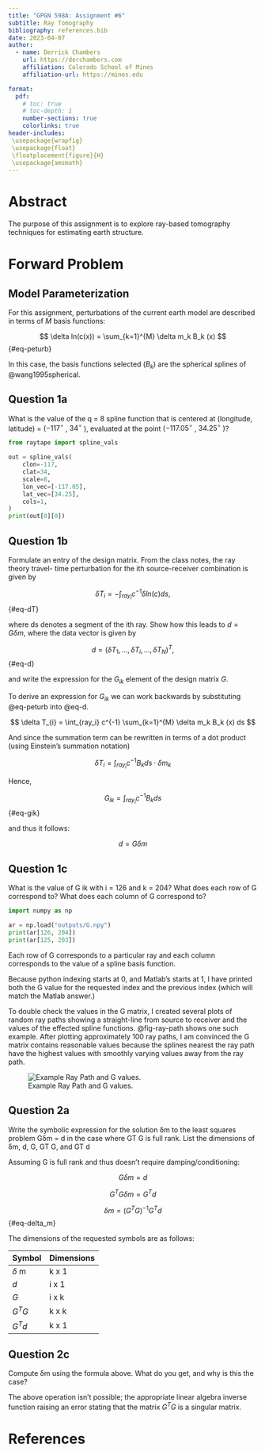 ```yaml
---
title: "GPGN 598A: Assignment #6"
subtitle: Ray Tomography
bibliography: references.bib
date: 2023-04-07
author:
  - name: Derrick Chambers
    url: https://derchambers.com
    affiliation: Colorado School of Mines
    affiliation-url: https://mines.edu

format:
  pdf:
    # toc: true
    # toc-depth: 1
    number-sections: true
    colorlinks: true
header-includes:
 \usepackage{wrapfig}
 \usepackage{float}
 \floatplacement{figure}{H}
 \usepackage{amsmath}
---
```


# Abstract

The purpose of this assignment is to explore ray-based tomography techniques
for estimating earth structure.

# Forward Problem

## Model Parameterization

For this assignment, perturbations of the current earth model 
are described in terms of $M$ basis functions:

$$
\delta ln(c(x)) = \sum_{k=1}^{M} \delta m_k B_k (x)
$${#eq-peturb}

In this case, the basis functions selected ($B_k$) are the spherical splines of 
@wang1995spherical. 

::: {.callout-note appearance="simple"}

## Question 1a

What is the value of the q = 8 spline function that is centered at (longitude, latitude)
= ($−117^{\circ}$ , $34^{\circ}$ ), evaluated at the point ($−117.05^{\circ}$ , $34.25^{\circ}$ )?

:::

```python
from raytape import spline_vals

out = spline_vals(
    clon=-117,
    clat=34,
    scale=8,
    lon_vec=[-117.05],
    lat_vec=[34.25],
    cols=1,
)
print(out[0][0])
```


::: {.callout-note appearance="simple"}

## Question 1b

Formulate an entry of the design matrix. From the class notes, the ray theory travel-
time perturbation for the ith source-receiver combination is given by

$$
\delta T_i = - \int_{ray_i} c^{-1} \delta ln(c) ds,
$${#eq-dT}

where ds denotes a segment of the ith ray. Show how this leads to $d = G \delta m$, 
where the data vector is given by

$$
d = (\delta T_{1} , . . . , \delta T_{i} , . . . , \delta T_{N} )^{T},
$${#eq-d}

and write the expression for the $G_{ik}$ element of the design matrix $G$.
:::

To derive an expression for $G_{ik}$ we can work backwards by substituting 
@eq-peturb into @eq-d. 

$$
\delta T_{i} = \int_{ray_i} c^{-1} \sum_{k=1}^{M} \delta m_k B_k (x) ds
$$

And since the summation term can be rewritten in terms of a dot product
(using Einstein's summation notation)

$$
\delta T_{i} = \int_{ray_i} c^{-1} B_k  ds  \cdot \delta m_k  
$$

Hence,

$$
G_{ik} = \int_{ray_i} c^{-1} B_k  ds
$${#eq-gik}

and thus it follows:

$$
d = G \delta m
$$

::: {.callout-note appearance="simple"}

## Question 1c

What is the value of G ik with i = 126 and k = 204? What does each row of G
correspond to? What does each column of G correspond to?

:::


```python
import numpy as np

ar = np.load("outputs/G.npy")
print(ar[126, 204])
print(ar[125, 203])
```

Each row of G corresponds to a particular ray and each column corresponds to the value
of a spline basis function.

:::{callout-note}
Because python indexing starts at 0, and Matlab's starts at 1, I have printed both
the G value for the requested index and the previous index (which will match the
Matlab answer.) 
:::

To double check the values in the G matrix, I created several plots of random ray paths
showing a straight-line from source to receiver and the values of the effected spline
functions. @fig-ray-path shows one such example. After plotting approximately 100
ray paths, I am convinced the G matrix contains reasonable values because the splines
nearest the ray path have the highest values with smoothly varying values away from
the ray path.

![Example Ray Path and G values.](outputs/ray_plots/0282.png){#fig-ray-path}


:::{.callout-note appearance="simple"}

# Question 2a

Write the symbolic expression for the solution δm to the least squares problem Gδm =
d in the case where GT G is full rank. List the dimensions of δm, d, G, GT G, and
GT d

:::

Assuming G is full rank and thus doesn't require damping/conditioning:

$$
G \delta m = d
$$

$$
G^T G \delta m = G^T d
$$

$$
\delta m = (G^T G)^{-1} G^T d
$${#eq-delta_m}

The dimensions of the requested symbols are as follows:

| Symbol     | Dimensions | 
|------------|------------|
| $\delta$ m | k x 1      |
| $d$        | i x 1      |
| $G$        | i x k      |
| $G^T G$    | k x k      |
| $G^T d$    | k x 1      |



:::{.callout-note appearance="simple"}

# Question 2c

Compute δm using the formula above. What do you get, and why is this the case?
:::

The above operation isn't possible; the appropriate linear algebra inverse function
raising an error stating that the matrix $G^T G$ is a singular matrix.


# References